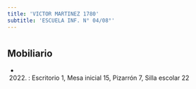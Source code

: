 ```yaml
---
title: 'VICTOR MARTINEZ 1780'
subtitle: 'ESCUELA INF. N° 04/08°'
---
```


#


## Mobiliario

*  (2022) : Escritorio 1, Mesa inicial 15, Pizarrón 7, Silla escolar 22 



